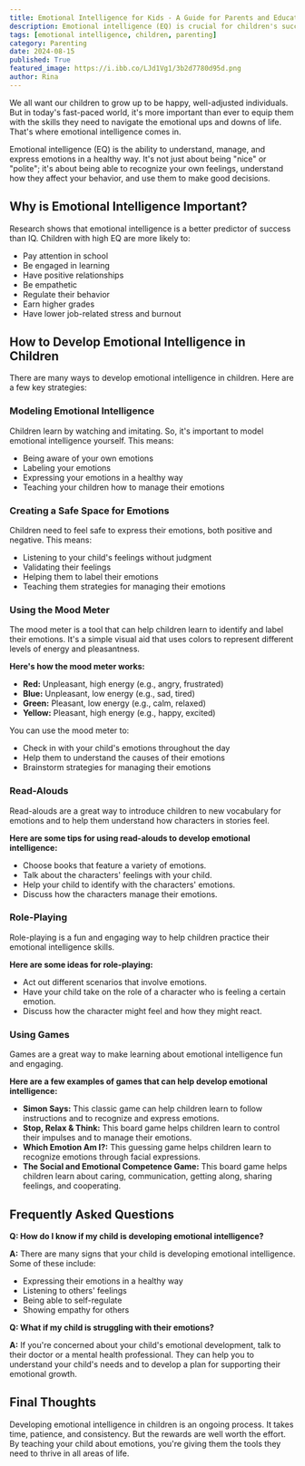 ```yaml
---
title: Emotional Intelligence for Kids - A Guide for Parents and Educators
description: Emotional intelligence (EQ) is crucial for children's success. Learn how to develop EQ in children through modeling, creating a safe space for emotions, using the mood meter, read-alouds, role-playing, and games.
tags: [emotional intelligence, children, parenting]
category: Parenting
date: 2024-08-15
published: True
featured_image: https://i.ibb.co/LJd1Vg1/3b2d7780d95d.png
author: Rina
---
```



We all want our children to grow up to be happy, well-adjusted individuals. But in today's fast-paced world, it's more important than ever to equip them with the skills they need to navigate the emotional ups and downs of life. That's where emotional intelligence comes in.

Emotional intelligence (EQ) is the ability to understand, manage, and express emotions in a healthy way. It's not just about being "nice" or "polite"; it's about being able to recognize your own feelings, understand how they affect your behavior, and use them to make good decisions.

## Why is Emotional Intelligence Important?

Research shows that emotional intelligence is a better predictor of success than IQ. Children with high EQ are more likely to:

* Pay attention in school
* Be engaged in learning
* Have positive relationships
* Be empathetic
* Regulate their behavior
* Earn higher grades
* Have lower job-related stress and burnout

## How to Develop Emotional Intelligence in Children

There are many ways to develop emotional intelligence in children. Here are a few key strategies:

### Modeling Emotional Intelligence

Children learn by watching and imitating. So, it's important to model emotional intelligence yourself. This means:

* Being aware of your own emotions
* Labeling your emotions
* Expressing your emotions in a healthy way
* Teaching your children how to manage their emotions

### Creating a Safe Space for Emotions

Children need to feel safe to express their emotions, both positive and negative. This means:

* Listening to your child's feelings without judgment
* Validating their feelings
* Helping them to label their emotions
* Teaching them strategies for managing their emotions

### Using the Mood Meter

The mood meter is a tool that can help children learn to identify and label their emotions. It's a simple visual aid that uses colors to represent different levels of energy and pleasantness.

**Here's how the mood meter works:**

* **Red:** Unpleasant, high energy (e.g., angry, frustrated)
* **Blue:** Unpleasant, low energy (e.g., sad, tired)
* **Green:** Pleasant, low energy (e.g., calm, relaxed)
* **Yellow:** Pleasant, high energy (e.g., happy, excited)

You can use the mood meter to:

* Check in with your child's emotions throughout the day
* Help them to understand the causes of their emotions
* Brainstorm strategies for managing their emotions

### Read-Alouds

Read-alouds are a great way to introduce children to new vocabulary for emotions and to help them understand how characters in stories feel.

**Here are some tips for using read-alouds to develop emotional intelligence:**

* Choose books that feature a variety of emotions.
* Talk about the characters' feelings with your child.
* Help your child to identify with the characters' emotions.
* Discuss how the characters manage their emotions.

### Role-Playing

Role-playing is a fun and engaging way to help children practice their emotional intelligence skills.

**Here are some ideas for role-playing:**

* Act out different scenarios that involve emotions.
* Have your child take on the role of a character who is feeling a certain emotion.
* Discuss how the character might feel and how they might react.

### Using Games

Games are a great way to make learning about emotional intelligence fun and engaging.

**Here are a few examples of games that can help develop emotional intelligence:**

* **Simon Says:** This classic game can help children learn to follow instructions and to recognize and express emotions.
* **Stop, Relax & Think:** This board game helps children learn to control their impulses and to manage their emotions.
* **Which Emotion Am I?:** This guessing game helps children learn to recognize emotions through facial expressions.
* **The Social and Emotional Competence Game:** This board game helps children learn about caring, communication, getting along, sharing feelings, and cooperating.

##  Frequently Asked Questions

**Q: How do I know if my child is developing emotional intelligence?**

**A:** There are many signs that your child is developing emotional intelligence. Some of these include:

* Expressing their emotions in a healthy way
* Listening to others' feelings
* Being able to self-regulate
* Showing empathy for others

**Q: What if my child is struggling with their emotions?**

**A:** If you're concerned about your child's emotional development, talk to their doctor or a mental health professional. They can help you to understand your child's needs and to develop a plan for supporting their emotional growth.

##  Final Thoughts

Developing emotional intelligence in children is an ongoing process. It takes time, patience, and consistency. But the rewards are well worth the effort. By teaching your child about emotions, you're giving them the tools they need to thrive in all areas of life.
